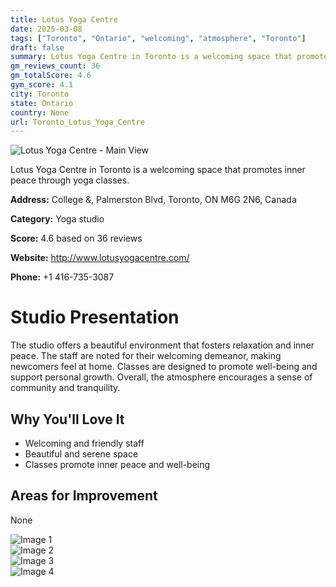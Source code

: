 ```yaml
---
title: Lotus Yoga Centre
date: 2025-03-08
tags: ["Toronto", "Ontario", "welcoming", "atmosphere", "Toronto"]  
draft: false
summary: Lotus Yoga Centre in Toronto is a welcoming space that promotes inner peace through yoga classes.
gm_reviews_count: 36
gm_totalScore: 4.6
gym_score: 4.1
city: Toronto
state: Ontario
country: None
url: Toronto_Lotus_Yoga_Centre
---
```


<div className="aspect-[16/9] relative my-8">
  <img 
    src="https://lh5.googleusercontent.com/p/AF1QipN4hVJTLASeLUlNKkCXrPoMlDmYbIcjEvxYAGLF=w1920-h1080-k-no"
    alt="Lotus Yoga Centre - Main View"
    className="object-cover absolute inset-0 w-full h-full rounded-lg"
  />
</div>

Lotus Yoga Centre in Toronto is a welcoming space that promotes inner peace through yoga classes.

**Address:** College &, Palmerston Blvd, Toronto, ON M6G 2N6, Canada

**Category:** Yoga studio

**Score:** 4.6 based on 36 reviews

**Website:** http://www.lotusyogacentre.com/

**Phone:** +1 416-735-3087

# Studio Presentation

The studio offers a beautiful environment that fosters relaxation and inner peace. The staff are noted for their welcoming demeanor, making newcomers feel at home. Classes are designed to promote well-being and support personal growth. Overall, the atmosphere encourages a sense of community and tranquility.

## Why You'll Love It

- Welcoming and friendly staff
- Beautiful and serene space
- Classes promote inner peace and well-being

## Areas for Improvement

None

<div className="grid grid-cols-1 xl:grid-cols-2 gap-4 my-8">
<div className="aspect-[4/3] relative"><img src="https://lh5.googleusercontent.com/p/AF1QipNzI-lfeD2fmuC66mAX7P3zsXxwhmMqhjCGYDj1=w1920-h1080-k-no" alt="Image 1" className="object-cover absolute inset-0 w-full h-full rounded-lg" /></div>
<div className="aspect-[4/3] relative"><img src="https://lh5.googleusercontent.com/p/AF1QipMos0VfQPVCzSfxuTKPy3TOtMJ4EtAY29TklJls=w1920-h1080-k-no" alt="Image 2" className="object-cover absolute inset-0 w-full h-full rounded-lg" /></div>
<div className="aspect-[4/3] relative"><img src="https://lh5.googleusercontent.com/p/AF1QipMJ6LxC80H3EvAZKQhFcCQi2oAJWmbAcia20u3Z=w1920-h1080-k-no" alt="Image 3" className="object-cover absolute inset-0 w-full h-full rounded-lg" /></div>
<div className="aspect-[4/3] relative"><img src="https://lh5.googleusercontent.com/p/AF1QipMbHUopPN2TeB1ywcm1GJmL_P5T62p9Rc9jmlr8=w1920-h1080-k-no" alt="Image 4" className="object-cover absolute inset-0 w-full h-full rounded-lg" /></div>
</div>